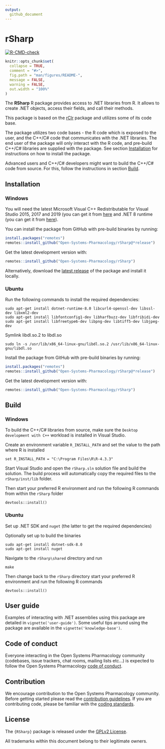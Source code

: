 ```yaml
---
output: 
  github_document
---
```


# rSharp

<!-- badges: start -->
[![R-CMD-check](https://github.com/Open-Systems-Pharmacology/rSharp/actions/workflows/R-CMD-check.yaml/badge.svg)](https://github.com/Open-Systems-Pharmacology/rSharp/actions/workflows/R-CMD-check.yaml)
<!-- badges: end -->


```r
knitr::opts_chunk$set(
  collapse = TRUE,
  comment = "#>",
  fig.path = "man/figures/README-",
  message = FALSE,
  warning = FALSE,
  out.width = "100%"
)
```


<!-- README.md is generated from README.Rmd. Please edit that file -->



The **RSharp** R package provides access to .NET libraries from R. It allows
to create .NET objects, access their fields, and call their methods.

This package is based on the [rClr](https://github.com/rdotnet/rClr) package and
utilizes some of its code base.

The package utilizes two code bases - the R code which is exposed to the user, 
and the C++/C# code that communicates with the .NET libraries. The end user of 
the package will only interact with the R code, and pre-build C++/C# libraries are
supplied with the package. See section [Installation](#installation) for instructions on how to install the package.

Advanced users and C++/C# developers might want to build the C++/C# code from source.
For this, follow the instructions in section [Build](#build).

## Installation 

### Windows

You will need the latest Microsoft Visual C++ Redistributable for Visual Studio 2015, 2017 and 2019 (you can get it from [here](https://support.microsoft.com/en-us/help/2977003/the-latest-supported-visual-c-downloads) 
and .NET 8 runtime (you can get it from [here](https://dotnet.microsoft.com/download/dotnet/8.0/runtime)).

You can install the package from GitHub with pre-build binaries by running:

```r
install.packages("remotes")
remotes::install_github("Open-Systems-Pharmacology/rSharp@*release")
```

Get the latest development version with:

```r
remotes::install_github("Open-Systems-Pharmacology/rSharp")
```

Alternatively, download the [latest release](https://github.com/Open-Systems-Pharmacology/rSharp/releases) of the package and install it locally.

### Ubuntu

Run the following commands to install the required dependencies:

```
sudo apt-get install dotnet-runtime-8.0 libcurl4-openssl-dev libssl-dev libxml2-dev 
sudo apt-get install libfontconfig1-dev libharfbuzz-dev libfribidi-dev
sudo apt-get install libfreetype6-dev libpng-dev libtiff5-dev libjpeg-dev
```
Symlink libdl.so.2 to libdl.so

```
sudo ln -s /usr/lib/x86_64-linux-gnu/libdl.so.2 /usr/lib/x86_64-linux-gnu/libdl.so
```

Install the package from GitHub with pre-build binaries by running:

```r
install.packages("remotes")
remotes::install_github("Open-Systems-Pharmacology/rSharp@*release")
```

Get the latest development version with:

```r
remotes::install_github("Open-Systems-Pharmacology/rSharp")
```

## Build

### Windows

To build the C++/C# libraries from source, make sure the ```Desktop development with C++``` workload is installed in Visual Studio.

Create an environment variable ```R_INSTALL_PATH``` and set the value to the path where R is installed

```
set R_INSTALL_PATH = "C:\Program Files\R\R-4.3.3"
```

Start Visual Studio and open the ```rSharp.sln``` solution file and build the solution.
The build process will automatically copy the required files to the `rSharp/inst/lib` folder.

Then start your preferred R environment and run the following R commands from within the ```rSharp``` folder

```
devtools::install()
```



### Ubuntu

Set up .NET SDK and `nuget` (the latter to get the required dependencies)

Optionally set up to build the binaries
```
sudo apt-get install dotnet-sdk-8.0
sudo apt-get install nuget
```

Navigate to the ```rSharp\shared``` directory and run
```
make
```

Then change back to the ```rSharp``` directory start your preferred R environment and run the following R commands
```
devtools::install()
```

## User guide

Examples of interacting with .NET assemblies using this package are detailed in `vignette('user-guide')`. Some useful tips around using the package are available in
the `vignette('knowledge-base')`.

## Code of conduct

Everyone interacting in the Open Systems Pharmacology community (codebases, issue trackers, chat rooms, mailing lists etc...) is expected to follow the Open Systems Pharmacology [code of conduct](https://github.com/Open-Systems-Pharmacology/Suite/blob/master/CODE_OF_CONDUCT.md).

## Contribution

We encourage contribution to the Open Systems Pharmacology community. Before getting started please read the [contribution guidelines](https://github.com/Open-Systems-Pharmacology/Suite/blob/master/CONTRIBUTING.md). If you are contributing code, please be familiar with the [coding standards](https://github.com/Open-Systems-Pharmacology/Suite/blob/master/CODING_STANDARDS_R.md).

## License

The `{RSharp}` package is released under the [GPLv2 License](LICENSE).

All trademarks within this document belong to their legitimate owners.
